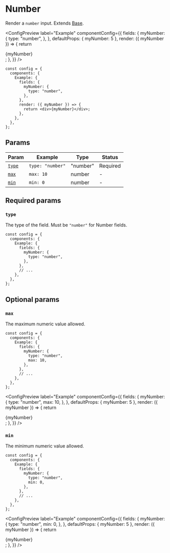 
# Number

Render a `number` input. Extends [Base](base).

<ConfigPreview
  label="Example"
  componentConfig={{
    fields: {
      myNumber: {
        type: "number",
      },
    },
    defaultProps: { myNumber: 5 },
    render: ({ myNumber }) => {
      return <div>{myNumber}</div>;
    },
  }}
/>

```tsx {5-7} copy
const config = {
  components: {
    Example: {
      fields: {
        myNumber: {
          type: "number",
        },
      },
      render: ({ myNumber }) => {
        return <div>{myNumber}</div>;
      },
    },
  },
};
```

## Params

| Param           | Example          | Type     | Status   |
| --------------- | ---------------- | -------- | -------- |
| [`type`](#type) | `type: "number"` | "number" | Required |
| [`max`](#max)   | `max: 10`        | number   | -        |
| [`min`](#min)   | `min: 0`         | number   | -        |

## Required params

### `type`

The type of the field. Must be `"number"` for Number fields.

```tsx {6} copy
const config = {
  components: {
    Example: {
      fields: {
        myNumber: {
          type: "number",
        },
      },
      // ...
    },
  },
};
```

## Optional params

### `max`

The maximum numeric value allowed.

```tsx {7} copy
const config = {
  components: {
    Example: {
      fields: {
        myNumber: {
          type: "number",
          max: 10,
        },
      },
      // ...
    },
  },
};
```

<ConfigPreview
  label="Example"
  componentConfig={{
    fields: {
      myNumber: {
        type: "number",
        max: 10,
      },
    },
    defaultProps: { myNumber: 5 },
    render: ({ myNumber }) => {
      return <div>{myNumber}</div>;
    },
  }}
/>

### `min`

The minimum numeric value allowed.

```tsx {7} copy
const config = {
  components: {
    Example: {
      fields: {
        myNumber: {
          type: "number",
          min: 0,
        },
      },
      // ...
    },
  },
};
```

<ConfigPreview
  label="Example"
  componentConfig={{
    fields: {
      myNumber: {
        type: "number",
        min: 0,
      },
    },
    defaultProps: { myNumber: 5 },
    render: ({ myNumber }) => {
      return <div>{myNumber}</div>;
    },
  }}
/>
